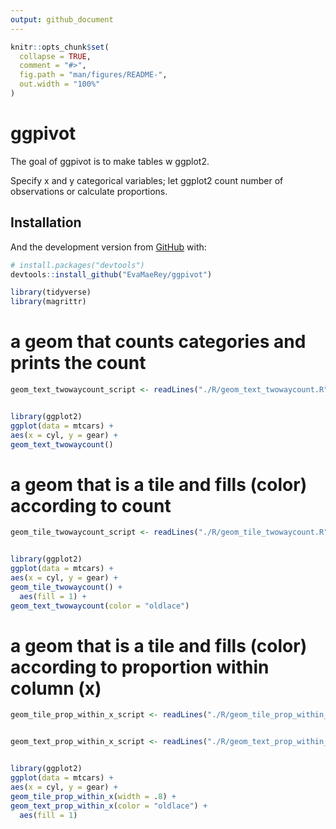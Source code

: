 ```yaml
---
output: github_document
---
```


<!-- README.md is generated from README.Rmd. Please edit that file -->

```r
knitr::opts_chunk$set(
  collapse = TRUE,
  comment = "#>",
  fig.path = "man/figures/README-",
  out.width = "100%"
)
```

# ggpivot

<!-- badges: start -->
<!-- badges: end -->

The goal of ggpivot is to make tables w ggplot2.

Specify x and y categorical variables; let ggplot2 count number of observations or calculate proportions.

## Installation


And the development version from [GitHub](https://github.com/) with:

``` r
# install.packages("devtools")
devtools::install_github("EvaMaeRey/ggpivot")
```

```r
library(tidyverse)
library(magrittr)
```

# a geom that counts categories and prints the count

```r
geom_text_twowaycount_script <- readLines("./R/geom_text_twowaycount.R")
```

```r

```

```r
library(ggplot2)
ggplot(data = mtcars) +
aes(x = cyl, y = gear) +
geom_text_twowaycount()
```

# a geom that is a tile and fills (color) according to count

```r
geom_tile_twowaycount_script <- readLines("./R/geom_tile_twowaycount.R")
```

```r

```


```r
library(ggplot2)
ggplot(data = mtcars) +
aes(x = cyl, y = gear) +
geom_tile_twowaycount() +
  aes(fill = 1) + 
geom_text_twowaycount(color = "oldlace")
```


# a geom that is a tile and fills (color) according to proportion within column (x)

```r
geom_tile_prop_within_x_script <- readLines("./R/geom_tile_prop_within_x.R")
```

```r

```



```r
geom_text_prop_within_x_script <- readLines("./R/geom_text_prop_within_x.R")
```

```r

```


```r
library(ggplot2)
ggplot(data = mtcars) +
aes(x = cyl, y = gear) +
geom_tile_prop_within_x(width = .8) +
geom_text_prop_within_x(color = "oldlace") +
  aes(fill = 1)
```
